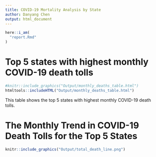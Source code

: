 ```yaml
---
title: COVID-19 Mortality Analysis by State
author: Danyang Chen
output: html_document
---
```


```r
here::i_am(
  "report.Rmd"
)
```

# Top 5 states with highest monthly COVID-19 death tolls
```r
#knitr::include_graphics("Output/monthly_deaths_table.html")
htmltools::includeHTML("Output/monthly_deaths_table.html")
```
This table shows the top 5 states with highest monthly COVID-19 death tolls.

# The Monthly Trend in COVID-19 Death Tolls for the Top 5 States
```r
knitr::include_graphics("Output/total_death_line.png")
```
